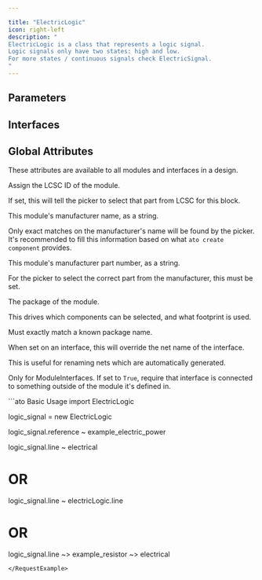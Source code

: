 ```yaml
---

title: "ElectricLogic"
icon: right-left
description: "
ElectricLogic is a class that represents a logic signal.
Logic signals only have two states: high and low.
For more states / continuous signals check ElectricSignal.
"
---
```



## Parameters

<ParamField path='push_pull' type='dimensionless'>
</ParamField>


## Interfaces

<ParamField path='line' type='Electrical'>
</ParamField>

<ParamField path='reference' type='ElectricPower'>
</ParamField>


## Global Attributes


These attributes are available to all modules and interfaces in a design.
<ParamField path='lcsc_id' type='str'>

Assign the LCSC ID of the module.

If set, this will tell the picker to select that part from LCSC for this block.
</ParamField>

<ParamField path='manufacturer' type='str'>

This module's manufacturer name, as a string.

Only exact matches on the manufacturer's name will be found by the picker.
It's recommended to fill this information based on what `ato create component`
provides.
</ParamField>

<ParamField path='mpn' type='str'>

This module's manufacturer part number, as a string.

For the picker to select the correct part from the manufacturer,
this must be set.
</ParamField>

<ParamField path='package' type='str'>

The package of the module.

This drives which components can be selected, and what footprint is used.

Must exactly match a known package name.
</ParamField>

<ParamField path='exclude_from_bom' type='bool'>
</ParamField>

<ParamField path='override_net_name' type='str'>

When set on an interface, this will override the net name of the interface.

This is useful for renaming nets which are automatically generated.
</ParamField>

<ParamField path='required' type='bool'>

Only for ModuleInterfaces.
If set to `True`, require that interface is connected to something outside
of the module it's defined in.
</ParamField>

<RequestExample>
```ato Basic Usage
import ElectricLogic

logic_signal = new ElectricLogic

logic_signal.reference ~ example_electric_power

logic_signal.line ~ electrical
# OR
logic_signal.line ~ electricLogic.line
# OR
logic_signal.line ~> example_resistor ~> electrical
```
</RequestExample>